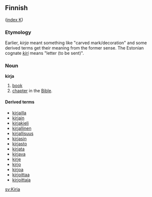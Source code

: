==Finnish==
([[Wiktionary:Finnish_index_k|index K]])

===Etymology===
Earlier, ''kirja'' meant something like "carved mark/decoration" and some derived terms get their meaning from the former sense. The Estonian cognate ''[[kiri#Estonian|kiri]]'' means "letter (to be sent)".

===Noun===
'''kirja'''

# [[book]]
# [[chapter]] in the [[Bible]].

====Derived terms====
*[[kirjailla]]
*[[kirjain]]
*[[kirjakieli]]
*[[kirjallinen]]
*[[kirjallisuus]]
*[[kirjasin]]
*[[kirjasto]]
*[[kirjata]]
*[[kirjava]]
*[[kirje]]
*[[kirjo]]
*[[kirjoa]]
*[[kirjoittaa]]
*[[kirjoittaja]]

[[sv:Kirja]]